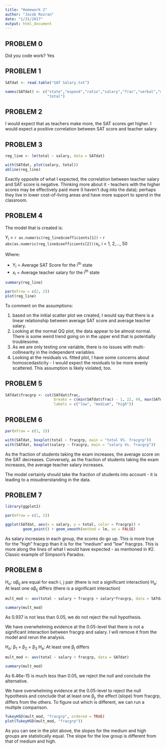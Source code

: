 ```yaml
---
title: "Homework 2"
author: "Jacob Rozran"
date: "1/31/2017"
output: html_document
---
```


## PROBLEM 0

Did you code work? Yes

## PROBLEM 1

```r
SATdat <- read.table("SAT Salary.txt")

names(SATdat) <- c("state","expend","ratio","salary","frac","verbal","math", 
                   "total")
```

## PROBLEM 2

I would expect that as teachers make more, the SAT scores get higher. I would expect a positive correlation between SAT score and teacher salary.

## PROBLEM 3

```r
reg_line <- lm(total ~ salary, data = SATdat)

with(SATdat, plot(salary, total))
abline(reg_line)
```

Exactly opposite of what I expected, the correlation between teacher salary and SAT score is negative. Thinking more about it - teachers with the higher scores may be effectively paid more (I haven't dug into the data); perhaps they live in lower cost-of-living areas and have more support to spend in the classroom. 

## PROBLEM 4

The model that is created is:

Y~i~ = `r as.numeric(reg_line$coefficients[1])` - `r abs(as.numeric(reg_line$coefficients[2]))`x~i~, i = 1, 2,..., 50

Where:

* Y~i~ = Average SAT Score for the i^th^ state  
* x~i~ = Average teacher salary for the i^th^ state  

```r
summary(reg_line)

par(mfrow = c(2, 2))
plot(reg_line)
```

To comment on the assumptions:

1. based on the initial scatter plot we created, I would say that there is a linear relationship between average SAT score and average teacher salary. 
2. Looking at the normal QQ plot, the data appear to be almost normal. There is some weird trend going on in the upper end that is potentially troublesome. 
3. As we are only testing one variable, there is no issues with multi-collinearity in the independent variables.
4. Looking at the residuals vs. fitted plot, I have some concerns about homoscedasticity - I would expect the residuals to be more evenly scattered. This assumption is likely violated, too.

## PROBLEM 5

```r
SATdat$fracgrp <- cut(SATdat$frac, 
                      breaks = c(min(SATdat$frac) - 1, 22, 49, max(SATdat$frac)), 
                      labels = c("low", "medium", "high"))
```

## PROBLEM 6

```r
par(mfrow = c(1, 2))

with(SATdat, boxplot(total ~ fracgrp, main = "total VS. fracgrp"))
with(SATdat, boxplot(salary ~ fracgrp, main = "salary Vs. fracgrp"))
```

As the fraction of students taking the exam increases, the average score on the SAT decreases. Conversely, as the fraction of students taking the exam increases, the average teacher salary increases. 

The model certainly should take the fraction of students into account - it is leading to a misudnerstanding in the data.

## PROBLEM 7

```r
library(ggplot2)

par(mfrow = c(1, 1))

ggplot(SATdat, aes(x = salary, y = total, color = fracgrp)) + 
        geom_point() + geom_smooth(method = lm, se = FALSE)
```

As salary increases in each group, the scores do go up. This is more true for the "high" fracgrp than it is for the "medium" and "low" fracgrps. This is more along the lines of what I would have expected - as mentioned in #2. Classic example of Simpson's Paradox.

## PROBLEM 8

H~o~: αβ~ij~ are equal for each i, j pair (there is not a significant interaction)
H~a~: At least one αβ~ij~ differs (there is a significant interaction)

```r
mult_mod <- aov(total ~ salary + fracgrp + salary*fracgrp, data = SATdat)

summary(mult_mod)
```

As 0.937 is not less than 0.05, we do not reject the null hypothesis.

We have overwhelming evidence at the 0.05-level that there is not a significant interaction between fracgrp and salary. I will remove it from the model and rerun the analysis.

H~o~: β~1~ = β~2~ = β~3~ 
H~a~: At least one β~j~ differs

```r
mult_mod <- aov(total ~ salary + fracgrp, data = SATdat)

summary(mult_mod)
```

As 6.46e-15 is much less than 0.05, we reject the null and conclude the alternative.

We have overwhelming evidence at the 0.05-level to reject the null hypothesis and conclude that at least one β~j~, the effect (slope) from fracgrp, differs from the others. To figure out which is different, we can run a multiple comparison.

```r
TukeyHSD(mult_mod, "fracgrp", ordered = TRUE)
plot(TukeyHSD(mult_mod, "fracgrp"))
```

As you can see in the plot above, the slopes for the medium and high groups are statistically equal. The slope for the low group is different from that of medium and high. 